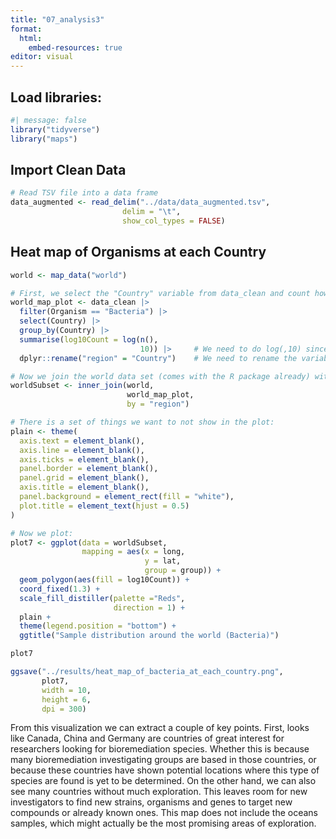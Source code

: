 ```yaml
---
title: "07_analysis3"
format: 
  html:
    embed-resources: true
editor: visual
---
```


## Load libraries:

```r
#| message: false
library("tidyverse")
library("maps")
```

## Import Clean Data

```r
# Read TSV file into a data frame
data_augmented <- read_delim("../data/data_augmented.tsv", 
                         delim = "\t", 
                         show_col_types = FALSE)
```

## Heat map of Organisms at each Country

```r
world <- map_data("world")

# First, we select the "Country" variable from data_clean and count how many times each country appears:
world_map_plot <- data_clean |> 
  filter(Organism == "Bacteria") |> 
  select(Country) |> 
  group_by(Country) |> 
  summarise(log10Count = log(n(), 
                             10)) |>     # We need to do log(,10) since Canada has way many 
  dplyr::rename("region" = "Country")    # We need to rename the variable for the latter join

# Now we join the world data set (comes with the R package already) with our dataset:
worldSubset <- inner_join(world, 
                          world_map_plot, 
                          by = "region")

# There is a set of things we want to not show in the plot:
plain <- theme(
  axis.text = element_blank(),
  axis.line = element_blank(),
  axis.ticks = element_blank(),
  panel.border = element_blank(),
  panel.grid = element_blank(),
  axis.title = element_blank(),
  panel.background = element_rect(fill = "white"),
  plot.title = element_text(hjust = 0.5)
)

# Now we plot:
plot7 <- ggplot(data = worldSubset, 
                mapping = aes(x = long, 
                              y = lat, 
                              group = group)) + 
  geom_polygon(aes(fill = log10Count)) +  
  coord_fixed(1.3) +
  scale_fill_distiller(palette ="Reds", 
                       direction = 1) + 
  plain +
  theme(legend.position = "bottom") +
  ggtitle("Sample distribution around the world (Bacteria)")

plot7

ggsave("../results/heat_map_of_bacteria_at_each_country.png", 
       plot7, 
       width = 10, 
       height = 6, 
       dpi = 300)
```

From this visualization we can extract a couple of key points. First, looks like Canada, China and Germany are countries of great interest for researchers looking for bioremediation species. Whether this is because many bioremediation investigating groups are based in those countries, or because these countries have shown potential locations where this type of species are found is yet to be determined. On the other hand, we can also see many countries without much exploration. This leaves room for new investigators to find new strains, organisms and genes to target new compounds or already known ones. This map does not include the oceans samples, which might actually be the most promising areas of exploration.
